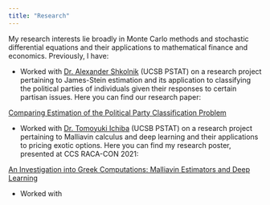 ```yaml
---
title: "Research"
---
```

My research interests lie broadly in Monte Carlo methods and stochastic differential equations and their applications to mathematical finance and economics. Previously, I have:

* Worked with [Dr. Alexander Shkolnik](https://cdar.berkeley.edu/people/alex-shkolnik) (UCSB PSTAT) on a research project pertaining to James-Stein estimation and its application to classifying the political parties of individuals given their responses to certain partisan issues. Here you can find our research paper:

<a href="Writeup.pdf#" class="download" title="JS">Comparing Estimation of the Political Party Classification Problem</a>	

* Worked with [Dr. Tomoyuki Ichiba](http://ichiba.faculty.pstat.ucsb.edu/) (UCSB PSTAT) on a research project pertaining to Malliavin calculus and deep learning and their applications to pricing exotic options. Here you can find my research poster, presented at CCS RACA-CON 2021:

<a href="Malliavin_Poster.pdf#" class="download" title="MalliavinGC">An Investigation into Greek Computations: Malliavin Estimators and Deep Learning</a>	

* Worked with 



